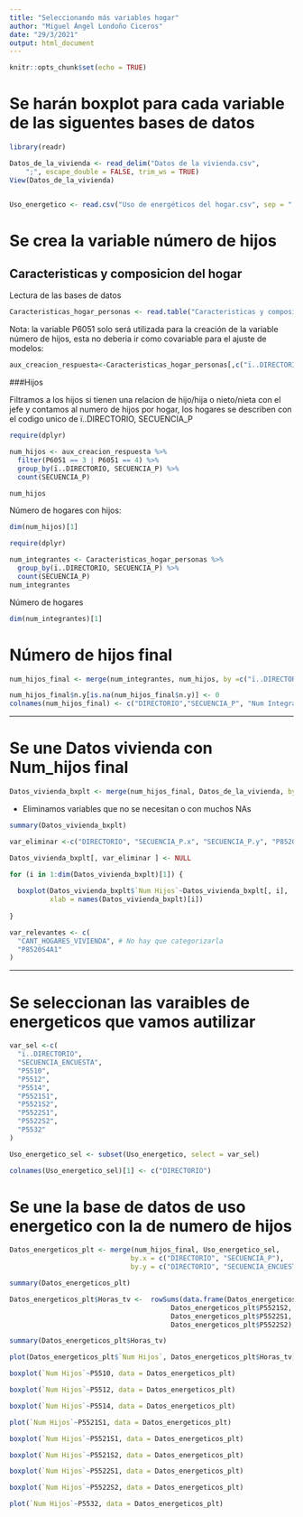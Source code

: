 ```yaml
---
title: "Seleccionando más variables hogar"
author: "Miguel Ángel Londoño Ciceros"
date: "29/3/2021"
output: html_document
---
```


```r
knitr::opts_chunk$set(echo = TRUE)
```

# Se harán boxplot para cada variable de las siguentes bases de datos

```r
library(readr)

Datos_de_la_vivienda <- read_delim("Datos de la vivienda.csv", 
    ";", escape_double = FALSE, trim_ws = TRUE)
View(Datos_de_la_vivienda)


Uso_energetico <- read.csv("Uso de energéticos del hogar.csv", sep = ";")
```

# Se crea la variable número de hijos

## Caracteristicas y composicion del hogar

Lectura de las bases de datos

```r
Caracteristicas_hogar_personas <- read.table("Caracteristicas y composicion del hogar.csv", sep = ";", header = T)
```


Nota: la variable P6051 solo será utilizada para la creación de la variable número de hijos, esta no deberia ir como covariable para el ajuste de modelos:

```r
aux_creacion_respuesta<-Caracteristicas_hogar_personas[,c("ï..DIRECTORIO","SECUENCIA_P","P6051")]
```

###Hijos

Filtramos a los hijos si tienen una relacion de hijo/hija o nieto/nieta con el jefe y contamos al numero de hijos por hogar, los hogares se describen con el codigo unico de ï..DIRECTORIO, SECUENCIA_P

```r
require(dplyr)

num_hijos <- aux_creacion_respuesta %>%
  filter(P6051 == 3 | P6051 == 4) %>%
  group_by(ï..DIRECTORIO, SECUENCIA_P) %>%
  count(SECUENCIA_P)

num_hijos
```

Número de hogares con hijos:
```r
dim(num_hijos)[1]
```


```r
require(dplyr)

num_integrantes <- Caracteristicas_hogar_personas %>%
  group_by(ï..DIRECTORIO, SECUENCIA_P) %>%
  count(SECUENCIA_P)
num_integrantes
```

Número de hogares

```r
dim(num_integrantes)[1]
```

# Número de hijos final 

```r
num_hijos_final <- merge(num_integrantes, num_hijos, by =c("ï..DIRECTORIO","SECUENCIA_P"), all.x=TRUE)

num_hijos_final$n.y[is.na(num_hijos_final$n.y)] <- 0
colnames(num_hijos_final) <- c("DIRECTORIO","SECUENCIA_P", "Num Integrantes", "Num Hijos")
```

***

# Se une Datos vivienda con Num_hijos final

```r
Datos_vivienda_bxplt <- merge(num_hijos_final, Datos_de_la_vivienda, by="DIRECTORIO", all.x=T)
```

- Eliminamos variables que no se necesitan o con muchos NAs

```r
summary(Datos_vivienda_bxplt)
```
```r
var_eliminar <-c("DIRECTORIO", "SECUENCIA_P.x", "SECUENCIA_P.y", "P8520", "ORDEN", "SECUENCIA_ENCUESTA", "Num Integrantes", "P1_DEPARTAMENTO", "CANT_HOG_COMPLETOS", "P4065", "P5661", "FEX_C")

Datos_vivienda_bxplt[, var_eliminar ] <- NULL

```


```r
for (i in 1:dim(Datos_vivienda_bxplt)[1]) {
  
  boxplot(Datos_vivienda_bxplt$`Num Hijos`~Datos_vivienda_bxplt[, i],
          xlab = names(Datos_vivienda_bxplt)[i])
  
}


```
```r
var_relevantes <- c(
  "CANT_HOGARES_VIVIENDA", # No hay que categorizarla
  "P8520S4A1"
)
```

***

# Se seleccionan las varaibles de energeticos que vamos autilizar

```r
var_sel <-c(
  "ï..DIRECTORIO",
  "SECUENCIA_ENCUESTA",
  "P5510",
  "P5512",
  "P5514",
  "P5521S1",
  "P5521S2",
  "P5522S1",
  "P5522S2",
  "P5532"
)

Uso_energetico_sel <- subset(Uso_energetico, select = var_sel)

colnames(Uso_energetico_sel)[1] <- c("DIRECTORIO")
```

# Se une la base de datos de uso energetico con la de numero de hijos

```r
Datos_energeticos_plt <- merge(num_hijos_final, Uso_energetico_sel,
                              by.x = c("DIRECTORIO", "SECUENCIA_P"),
                              by.y = c("DIRECTORIO", "SECUENCIA_ENCUESTA"), all.x=T)
```


```r
summary(Datos_energeticos_plt)
```

```r
Datos_energeticos_plt$Horas_tv <-  rowSums(data.frame(Datos_energeticos_plt$P5521S1,
                                        Datos_energeticos_plt$P5521S2,
                                        Datos_energeticos_plt$P5522S1,
                                        Datos_energeticos_plt$P5522S2), na.rm = T)

summary(Datos_energeticos_plt$Horas_tv)
```


```r
plot(Datos_energeticos_plt$`Num Hijos`, Datos_energeticos_plt$Horas_tv)
```


```r
boxplot(`Num Hijos`~P5510, data = Datos_energeticos_plt)
```
```r
boxplot(`Num Hijos`~P5512, data = Datos_energeticos_plt)
```
```r
boxplot(`Num Hijos`~P5514, data = Datos_energeticos_plt)
```

```r
plot(`Num Hijos`~P5521S1, data = Datos_energeticos_plt)
```

```r
boxplot(`Num Hijos`~P5521S1, data = Datos_energeticos_plt)
```

```r
boxplot(`Num Hijos`~P5521S2, data = Datos_energeticos_plt)
```

```r
boxplot(`Num Hijos`~P5522S1, data = Datos_energeticos_plt)
```

```r
boxplot(`Num Hijos`~P5522S2, data = Datos_energeticos_plt)
```


```r
plot(`Num Hijos`~P5532, data = Datos_energeticos_plt)
```








